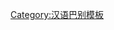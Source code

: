 {{User language-1|cmn-beijing|該用戶'''[[:Category:cmn-beijing 使用者|北京话]]'''能说那么'''[[:Category:cmn-beijing-1 使用者|一丢丢]]'''。|北京话|12|9}}<noinclude>[[Category:汉语巴别模板]]</noinclude>